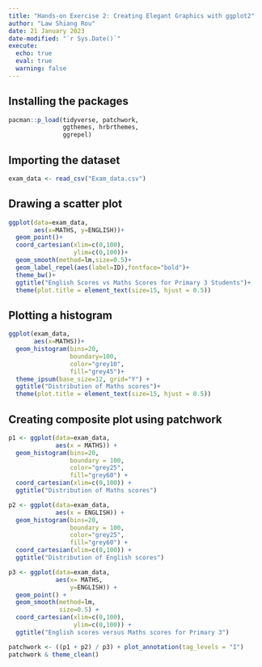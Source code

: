 ```yaml
---
title: "Hands-on Exercise 2: Creating Elegant Graphics with ggplot2"
author: "Law Shiang Rou"
date: 21 January 2023
date-modified: "`r Sys.Date()`"
execute: 
  echo: true
  eval: true
  warning: false
---
```


## Installing the packages
```r
pacman::p_load(tidyverse, patchwork, 
               ggthemes, hrbrthemes, 
               ggrepel)
```
## Importing the dataset
```r
exam_data <- read_csv("Exam_data.csv")
```


## Drawing a scatter plot
```r
ggplot(data=exam_data, 
       aes(x=MATHS, y=ENGLISH))+
  geom_point()+
  coord_cartesian(xlim=c(0,100),
                  ylim=c(0,100))+
  geom_smooth(method=lm,size=0.5)+
  geom_label_repel(aes(label=ID),fontface="bold")+
  theme_bw()+
  ggtitle("English Scores vs Maths Scores for Primary 3 Students")+ 
  theme(plot.title = element_text(size=15, hjust = 0.5))
```

## Plotting a histogram
```r
ggplot(exam_data, 
       aes(x=MATHS))+
  geom_histogram(bins=20,
                 boundary=100,
                 color="grey10",
                 fill="grey45")+
  theme_ipsum(base_size=12, grid="Y") +
  ggtitle("Distribution of Maths scores")+
  theme(plot.title = element_text(size=15, hjust = 0.5))
```
## Creating composite plot using patchwork
```r
p1 <- ggplot(data=exam_data, 
             aes(x = MATHS)) +
  geom_histogram(bins=20, 
                 boundary = 100,
                 color="grey25", 
                 fill="grey60") + 
  coord_cartesian(xlim=c(0,100)) +
  ggtitle("Distribution of Maths scores")

p2 <- ggplot(data=exam_data, 
             aes(x = ENGLISH)) +
  geom_histogram(bins=20, 
                 boundary = 100,
                 color="grey25", 
                 fill="grey60") +
  coord_cartesian(xlim=c(0,100)) +
  ggtitle("Distribution of English scores")

p3 <- ggplot(data=exam_data, 
             aes(x= MATHS, 
                 y=ENGLISH)) +
  geom_point() +
  geom_smooth(method=lm, 
              size=0.5) +  
  coord_cartesian(xlim=c(0,100),
                  ylim=c(0,100)) +
  ggtitle("English scores versus Maths scores for Primary 3")

patchwork <- ((p1 + p2) / p3) + plot_annotation(tag_levels = "I")
patchwork & theme_clean()
```